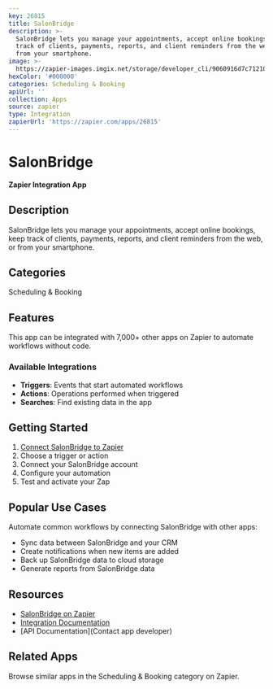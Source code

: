 ```yaml
---
key: 26815
title: SalonBridge
description: >-
  SalonBridge lets you manage your appointments, accept online bookings, keep
  track of clients, payments, reports, and client reminders from the web, or
  from your smartphone.
image: >-
  https://zapier-images.imgix.net/storage/developer_cli/9060916d7c7121083655214c938432a2.png?auto=format%2Ccompress&ixlib=python-3.0.0&q=50
hexColor: '#000000'
categories: Scheduling & Booking
apiUrl: ''
collection: Apps
source: zapier
type: Integration
zapierUrl: 'https://zapier.com/apps/26815'
---
```

# SalonBridge

**Zapier Integration App**

## Description

SalonBridge lets you manage your appointments, accept online bookings, keep track of clients, payments, reports, and client reminders from the web, or from your smartphone.

## Categories

Scheduling & Booking

## Features

This app can be integrated with 7,000+ other apps on Zapier to automate workflows without code.

### Available Integrations

- **Triggers**: Events that start automated workflows
- **Actions**: Operations performed when triggered
- **Searches**: Find existing data in the app

## Getting Started

1. [Connect SalonBridge to Zapier](https://zapier.com/apps/26815)
2. Choose a trigger or action
3. Connect your SalonBridge account
4. Configure your automation
5. Test and activate your Zap

## Popular Use Cases

Automate common workflows by connecting SalonBridge with other apps:

- Sync data between SalonBridge and your CRM
- Create notifications when new items are added
- Back up SalonBridge data to cloud storage
- Generate reports from SalonBridge data

## Resources

- [SalonBridge on Zapier](https://zapier.com/apps/26815)
- [Integration Documentation](https://zapier.com/apps/26815/integrations)
- [API Documentation](Contact app developer)

## Related Apps

Browse similar apps in the Scheduling & Booking category on Zapier.
